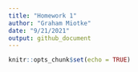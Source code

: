 ```yaml
---
title: "Homework 1"
author: "Graham Miotke"
date: "9/21/2021"
output: github_document
---
```


```r
knitr::opts_chunk$set(echo = TRUE)
```


